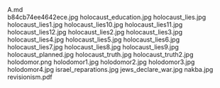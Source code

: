     
<div className="w-full md:max-w-[80rem] float-right italic">
	<MD_A_md />
	A.md
</div>
<PopImage className="w-full sm:w-[inherit] float-right clear-right sm:m-1 sm:ml-4" src={JPG_b84cb74ee4642ece_jpg} alt="b84cb74ee4642ece.jpg">
	b84cb74ee4642ece.jpg
</PopImage>
<PopImage className="w-full sm:w-[inherit] float-left clear-left sm:m-1 sm:mr-4" src={JPG_holocaust_education_jpg} alt="holocaust_education.jpg">
	holocaust_education.jpg
</PopImage>
<PopImage className="w-full sm:w-[inherit] float-right clear-right sm:m-1 sm:ml-4" src={JPG_holocaust_lies_jpg} alt="holocaust_lies.jpg">
	holocaust_lies.jpg
</PopImage>
<PopImage className="w-full sm:w-[inherit] float-left clear-left sm:m-1 sm:mr-4" src={JPG_holocaust_lies1_jpg} alt="holocaust_lies1.jpg">
	holocaust_lies1.jpg
</PopImage>
<PopImage className="w-full sm:w-[inherit] float-right clear-right sm:m-1 sm:ml-4" src={JPG_holocaust_lies10_jpg} alt="holocaust_lies10.jpg">
	holocaust_lies10.jpg
</PopImage>
<PopImage className="w-full sm:w-[inherit] float-left clear-left sm:m-1 sm:mr-4" src={JPG_holocaust_lies11_jpg} alt="holocaust_lies11.jpg">
	holocaust_lies11.jpg
</PopImage>
<PopImage className="w-full sm:w-[inherit] float-right clear-right sm:m-1 sm:ml-4" src={JPG_holocaust_lies12_jpg} alt="holocaust_lies12.jpg">
	holocaust_lies12.jpg
</PopImage>
<PopImage className="w-full sm:w-[inherit] float-left clear-left sm:m-1 sm:mr-4" src={JPG_holocaust_lies2_jpg} alt="holocaust_lies2.jpg">
	holocaust_lies2.jpg
</PopImage>
<PopImage className="w-full sm:w-[inherit] float-right clear-right sm:m-1 sm:ml-4" src={JPG_holocaust_lies3_jpg} alt="holocaust_lies3.jpg">
	holocaust_lies3.jpg
</PopImage>
<PopImage className="w-full sm:w-[inherit] float-left clear-left sm:m-1 sm:mr-4" src={JPG_holocaust_lies4_jpg} alt="holocaust_lies4.jpg">
	holocaust_lies4.jpg
</PopImage>
<PopImage className="w-full sm:w-[inherit] float-right clear-right sm:m-1 sm:ml-4" src={JPG_holocaust_lies5_jpg} alt="holocaust_lies5.jpg">
	holocaust_lies5.jpg
</PopImage>
<PopImage className="w-full sm:w-[inherit] float-left clear-left sm:m-1 sm:mr-4" src={JPG_holocaust_lies6_jpg} alt="holocaust_lies6.jpg">
	holocaust_lies6.jpg
</PopImage>
<PopImage className="w-full sm:w-[inherit] float-right clear-right sm:m-1 sm:ml-4" src={JPG_holocaust_lies7_jpg} alt="holocaust_lies7.jpg">
	holocaust_lies7.jpg
</PopImage>
<PopImage className="w-full sm:w-[inherit] float-left clear-left sm:m-1 sm:mr-4" src={JPG_holocaust_lies8_jpg} alt="holocaust_lies8.jpg">
	holocaust_lies8.jpg
</PopImage>
<PopImage className="w-full sm:w-[inherit] float-right clear-right sm:m-1 sm:ml-4" src={JPG_holocaust_lies9_jpg} alt="holocaust_lies9.jpg">
	holocaust_lies9.jpg
</PopImage>
<PopImage className="w-full sm:w-[inherit] float-left clear-left sm:m-1 sm:mr-4" src={JPG_holocaust_planned_jpg} alt="holocaust_planned.jpg">
	holocaust_planned.jpg
</PopImage>
<PopImage className="w-full sm:w-[inherit] float-right clear-right sm:m-1 sm:ml-4" src={JPG_holocaust_truth_jpg} alt="holocaust_truth.jpg">
	holocaust_truth.jpg
</PopImage>
<PopImage className="w-full sm:w-[inherit] float-left clear-left sm:m-1 sm:mr-4" src={JPG_holocaust_truth2_jpg} alt="holocaust_truth2.jpg">
	holocaust_truth2.jpg
</PopImage>
<PopImage className="w-full sm:w-[inherit] float-right clear-right sm:m-1 sm:ml-4" src={PNG_holodomor_png} alt="holodomor.png">
	holodomor.png
</PopImage>
<PopImage className="w-full sm:w-[inherit] float-left clear-left sm:m-1 sm:mr-4" src={JPG_holodomor1_jpg} alt="holodomor1.jpg">
	holodomor1.jpg
</PopImage>
<PopImage className="w-full sm:w-[inherit] float-right clear-right sm:m-1 sm:ml-4" src={JPG_holodomor2_jpg} alt="holodomor2.jpg">
	holodomor2.jpg
</PopImage>
<PopImage className="w-full sm:w-[inherit] float-left clear-left sm:m-1 sm:mr-4" src={JPG_holodomor3_jpg} alt="holodomor3.jpg">
	holodomor3.jpg
</PopImage>
<PopImage className="w-full sm:w-[inherit] float-right clear-right sm:m-1 sm:ml-4" src={JPG_holodomor4_jpg} alt="holodomor4.jpg">
	holodomor4.jpg
</PopImage>
<PopImage className="w-full sm:w-[inherit] float-left clear-left sm:m-1 sm:mr-4" src={JPG_israel_reparations_jpg} alt="israel_reparations.jpg">
	israel_reparations.jpg
</PopImage>
<PopImage className="w-full sm:w-[inherit] float-right clear-right sm:m-1 sm:ml-4" src={JPG_jews_declare_war_jpg} alt="jews_declare_war.jpg">
	jews_declare_war.jpg
</PopImage>
<PopImage className="w-full sm:w-[inherit] float-left clear-left sm:m-1 sm:mr-4" src={JPG_nakba_jpg} alt="nakba.jpg">
	nakba.jpg
</PopImage>
<EmbedFile src={PDF_revisionism_pdf} className="w-full md:w-[24rem] md:h-[36rem] float-right sm:m-1 sm:ml-4">
	revisionism.pdf
</EmbedFile>
